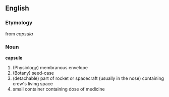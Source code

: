 ==English==
===Etymology===
from {{L.}} ''capsula''

===Noun===
'''capsule'''
#(Physiology) membranous envelope
#(Botany) seed-case
#(detachable) part of rocket or spacecraft (usually in the nose) containing crew's living space
#small container containing dose of medicine